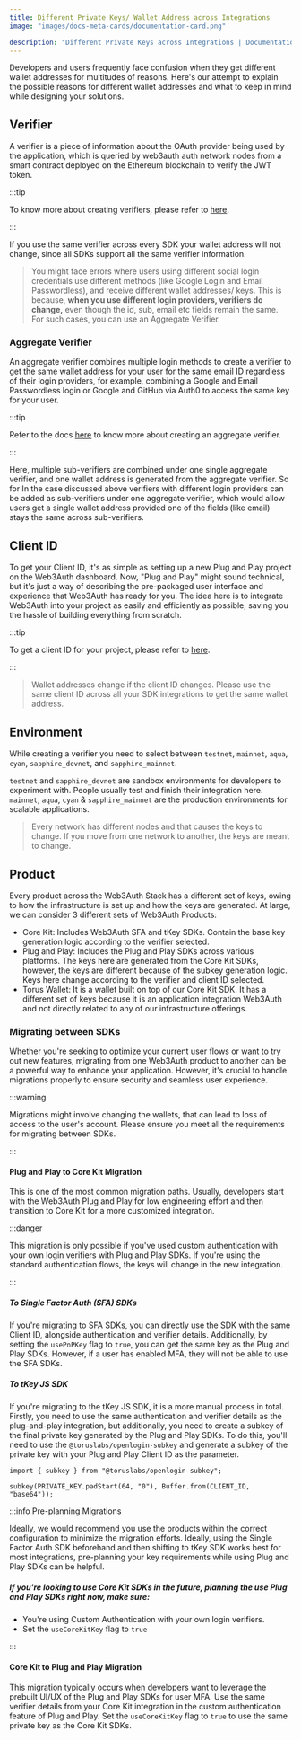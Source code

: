 ```yaml
---
title: Different Private Keys/ Wallet Address across Integrations
image: "images/docs-meta-cards/documentation-card.png"

description: "Different Private Keys across Integrations | Documentation - Web3Auth"
---
```


Developers and users frequently face confusion when they get different wallet addresses for
multitudes of reasons. Here's our attempt to explain the possible reasons for different wallet
addresses and what to keep in mind while designing your solutions.

## Verifier

A verifier is a piece of information about the OAuth provider being used by the application, which
is queried by web3auth auth network nodes from a smart contract deployed on the Ethereum blockchain
to verify the JWT token.

:::tip

To know more about creating verifiers, please refer to [here](/auth-provider-setup/verifiers).

:::

If you use the same verifier across every SDK your wallet address will not change, since all SDKs
support all the same verifier information.

> You might face errors where users using different social login credentials use different methods
> (like Google Login and Email Passwordless), and receive different wallet addresses/ keys. This is
> because, **when you use different login providers, verifiers do change,** even though the id, sub,
> email etc fields remain the same. For such cases, you can use an Aggregate Verifier.

### Aggregate Verifier

An aggregate verifier combines multiple login methods to create a verifier to get the same wallet
address for your user for the same email ID regardless of their login providers, for example,
combining a Google and Email Passwordless login or Google and GitHub via Auth0 to access the same
key for your user.

:::tip

Refer to the docs [here](/auth-provider-setup/aggregate-verifier) to know more about creating an
aggregate verifier.

:::

Here, multiple sub-verifiers are combined under one single aggregate verifier, and one wallet
address is generated from the aggregate verifier. So for In the case discussed above verifiers with
different login providers can be added as sub-verifiers under one aggregate verifier, which would
allow users get a single wallet address provided one of the fields (like email) stays the same
across sub-verifiers.

## Client ID

To get your Client ID, it's as simple as setting up a new Plug and Play project on the Web3Auth
dashboard. Now, "Plug and Play" might sound technical, but it's just a way of describing the
pre-packaged user interface and experience that Web3Auth has ready for you. The idea here is to
integrate Web3Auth into your project as easily and efficiently as possible, saving you the hassle of
building everything from scratch.

:::tip

To get a client ID for your project, please refer to
[here](/dashboard-setup/projects-and-analytics).

:::

> Wallet addresses change if the client ID changes. Please use the same client ID across all your
> SDK integrations to get the same wallet address.

## Environment

While creating a verifier you need to select between `testnet`, `mainnet`, `aqua`, `cyan`,
`sapphire_devnet`, and `sapphire_mainnet`.

`testnet` and `sapphire_devnet` are sandbox environments for developers to experiment with. People
usually test and finish their integration here. `mainnet`, `aqua`, `cyan` & `sapphire_mainnet` are
the production environments for scalable applications.

> Every network has different nodes and that causes the keys to change. If you move from one network
> to another, the keys are meant to change.

## Product

Every product across the Web3Auth Stack has a different set of keys, owing to how the infrastructure
is set up and how the keys are generated. At large, we can consider 3 different sets of Web3Auth
Products:

- Core Kit: Includes Web3Auth SFA and tKey SDKs. Contain the base key generation logic according to
  the verifier selected.
- Plug and Play: Includes the Plug and Play SDKs across various platforms. The keys here are
  generated from the Core Kit SDKs, however, the keys are different because of the subkey generation
  logic. Keys here change according to the verifier and client ID selected.
- Torus Wallet: It is a wallet built on top of our Core Kit SDK. It has a different set of keys
  because it is an application integration Web3Auth and not directly related to any of our
  infrastructure offerings.

### Migrating between SDKs

Whether you're seeking to optimize your current user flows or want to try out new features,
migrating from one Web3Auth product to another can be a powerful way to enhance your application.
However, it's crucial to handle migrations properly to ensure security and seamless user experience.

:::warning

Migrations might involve changing the wallets, that can lead to loss of access to the user's
account. Please ensure you meet all the requirements for migrating between SDKs.

:::

#### Plug and Play to Core Kit Migration

This is one of the most common migration paths. Usually, developers start with the Web3Auth Plug and
Play for low engineering effort and then transition to Core Kit for a more customized integration.

:::danger

This migration is only possible if you've used custom authentication with your own login verifiers
with Plug and Play SDKs. If you're using the standard authentication flows, the keys will change in
the new integration.

:::

##### To Single Factor Auth (SFA) SDKs

If you're migrating to SFA SDKs, you can directly use the SDK with the same Client ID, alongside
authentication and verifier details. Additionally, by setting the `usePnPKey` flag to `true`, you
can get the same key as the Plug and Play SDKs. However, if a user has enabled MFA, they will not be
able to use the SFA SDKs.

##### To tKey JS SDK

If you're migrating to the tKey JS SDK, it is a more manual process in total. Firstly, you need to
use the same authentication and verifier details as the plug-and-play integration, but additionally,
you need to create a subkey of the final private key generated by the Plug and Play SDKs. To do
this, you'll need to use the `@toruslabs/openlogin-subkey` and generate a subkey of the private key
with your Plug and Play Client ID as the parameter.

```tsx
import { subkey } from "@toruslabs/openlogin-subkey";

subkey(PRIVATE_KEY.padStart(64, "0"), Buffer.from(CLIENT_ID, "base64"));
```

:::info Pre-planning Migrations

Ideally, we would recommend you use the products within the correct configuration to minimize the
migration efforts. Ideally, using the Single Factor Auth SDK beforehand and then shifting to tKey
SDK works best for most integrations, pre-planning your key requirements while using Plug and Play
SDKs can be helpful.

##### If you're looking to use Core Kit SDKs in the future, planning the use Plug and Play SDKs right now, make sure:

- You're using Custom Authentication with your own login verifiers.
- Set the `useCoreKitKey` flag to `true`

:::

#### Core Kit to Plug and Play Migration

This migration typically occurs when developers want to leverage the prebuilt UI/UX of the Plug and
Play SDKs for user MFA. Use the same verifier details from your Core Kit integration in the custom
authentication feature of Plug and Play. Set the `useCoreKitKey` flag to `true` to use the same
private key as the Core Kit SDKs.
